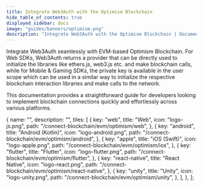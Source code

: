 ```yaml
---
title: Integrate Web3Auth with the Optimism Blockchain
hide_table_of_contents: true
displayed_sidebar: docs
image: "guides/banners/optimism.png"
description: "Integrate Web3Auth with the Optimism Blockchain | Documentation - Web3Auth"
---
```



<SEO
  title="Integrate Web3Auth with the Optimism Blockchain"
  description="Integrate Web3Auth with the Optimism Blockchain | Documentation - Web3Auth"
  image="https://web3auth.io/docs/guides/banners/optimism.png"
  slug="/connect-blockchain/evm/optimism"
/>

Integrate Web3Auth seamlessly with EVM-based Optimism Blockchain. For Web SDKs, Web3Auth returns a provider that can be directly used to initialize
the libraries like ethers.js, web3.js etc. and make blockchain calls, while for Mobile & Gaming SDKs, the private key is available in the user scope
which can be used in a similar way to initialize the respective blockchain interaction libraries and make calls to the network.

This documentation provides a straightforward guide for developers looking to implement blockchain connections quickly and effortlessly across various
platforms.

  {
    name: "",
    description: "",
    tiles: [
      {
        key: "web",
        title: "Web",
        icon: "logo-js.png",
        path: "/connect-blockchain/evm/optimism/web",
      },
      {
        key: "android",
        title: "Android (Kotlin)",
        icon: "logo-android.png",
        path: "/connect-blockchain/evm/optimism/android",
      },
      {
        key: "apple",
        title: "iOS (Swift)",
        icon: "logo-apple.png",
        path: "/connect-blockchain/evm/optimism/ios",
      },
      {
        key: "flutter",
        title: "Flutter",
        icon: "logo-flutter.png",
        path: "/connect-blockchain/evm/optimism/flutter",
      },
      {
        key: "react-native",
        title: "React Native",
        icon: "logo-react.png",
        path: "/connect-blockchain/evm/optimism/react-native",
      },
      {
        key: "unity",
        title: "Unity",
        icon: "logo-unity.png",
        path: "/connect-blockchain/evm/optimism/unity",
      },
    ],
  },
];

<Tiles tileGroups={Optimism} />
